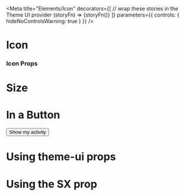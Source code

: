 


<Meta
  title="Elements/Icon"
  decorators={[
    // wrap these stories in the Theme UI provider
    (storyFn) => <ThemeUIRenderer>{storyFn()}</ThemeUIRenderer>
  ]}
  parameters={{
    controls: { hideNoControlsWarning: true }
  }}
/>

# Icon

<Preview>
  <Story name="default">
    <Icon>
      <ActivityIcon/>
    </Icon>
  </Story>
</Preview>

### Icon Props

<ComponentSupport themeUi={true} variant={false}/>

<ThemeUIVariantGroup name={false} defaultStylesName={false}/>

<Props of={Icon} />

# Size

<Preview>
  <Story name="Custom size">
    <Icon size={[5, 10]}>
      <ActivityIcon/>
    </Icon>
  </Story>
</Preview>

# In a Button

<Preview>
  <Story name="In a Button">
    <Button>
      Show my activity
      <Icon sx={{ml: 2}}>
        <ActivityIcon/>
      </Icon>
    </Button>
  </Story>
</Preview>

# Using theme-ui props

<Preview>
  <Story name="Using theme-ui props">
    <Icon color="secondary" p={4}>
      <ActivityIcon/>
    </Icon>
  </Story>
</Preview>

# Using the SX prop

<Preview>
  <Story name="Using the SX prop">
    <Icon sx={{color: 'green.6'}}>
      <ActivityIcon/>
    </Icon>
  </Story>
</Preview>
